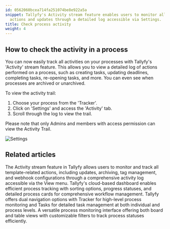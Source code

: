 ```yaml
---
id: 0562060bcea714fa251074be8e922a5a
snippet: Tallyfy's Activity stream feature enables users to monitor all process-related
  actions and updates through a detailed log accessible via Settings.
title: Check process activity
weight: 4
---
```


## How to check the activity in a process

You can now easily track all activities on your processes with Tallyfy's 'Activity' stream feature. This allows you to view a detailed log of actions performed on a process, such as creating tasks, updating deadlines, completing tasks, re-opening tasks, and more. You can even see when processes are archived or unarchived.

To view the activity trail:

1. Choose your process from the 'Tracker'.
2. Click on 'Settings' and access the 'Activity' tab.
3. Scroll through the log to view the trail.

Please note that only Admins and members with access permission can view the Activity Trail.

![Settings](https://screenshots.tallyfy.com/tallyfy%2Fpro%2Fdesktop-light-check-process-activity.png)


## Related articles
<CardGrid>
<LinkTitleCard header="<b>Templates > Track activity</b>" href="/products/pro/documenting/templates/how-can-i-track-activities-on-my-tallyfy-templates/" > The Activity stream feature in Tallyfy allows users to monitor and track all template-related actions, including updates, archiving, tag management, and webhook configurations through a comprehensive activity log accessible via the View menu. </LinkTitleCard>
<LinkTitleCard header="<b>Tracker View > Manage and track my processes</b>" href="/products/pro/tracking-and-tasks/tracker-view/how-can-i-manage-and-track-my-processes-on-tallyfy/" > Tallyfy's cloud-based dashboard enables efficient process tracking with sorting options, progress statuses, and detailed process cards for comprehensive workflow management. </LinkTitleCard>
<LinkTitleCard header="<b>Pro > Tracking</b>" href="/products/pro/tracking-and-tasks/" > Tallyfy offers dual navigation options with Tracker for high-level process monitoring and Tasks for detailed task management at both individual and process levels. </LinkTitleCard>
<LinkTitleCard header="<b>Tracking And Tasks > Tracker view</b>" href="/products/pro/tracking-and-tasks/tracker-view/" > A versatile process monitoring interface offering both board and table views with customizable filters to track process statuses efficiently. </LinkTitleCard>
</CardGrid>